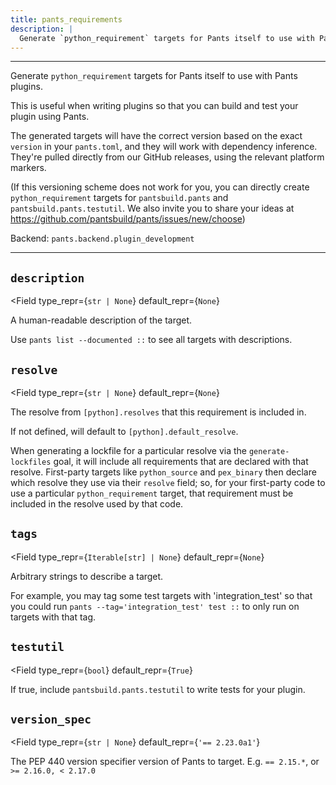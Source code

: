 ```yaml
---
title: pants_requirements
description: |
  Generate `python_requirement` targets for Pants itself to use with Pants plugins.
---
```



---

Generate `python_requirement` targets for Pants itself to use with Pants plugins.

This is useful when writing plugins so that you can build and test your plugin using Pants.

The generated targets will have the correct version based on the exact `version` in your `pants.toml`, and they will work with dependency inference. They&#x27;re pulled directly from our GitHub releases, using the relevant platform markers.

(If this versioning scheme does not work for you, you can directly create `python_requirement` targets for `pantsbuild.pants` and `pantsbuild.pants.testutil`. We also invite you to share your ideas at https://github.com/pantsbuild/pants/issues/new/choose)

Backend: <span className="color--primary">`pants.backend.plugin_development`</span>

---

<span className={styles.options}>

## `description`

<Field
    type_repr={`str | None`}
    default_repr={`None`}
>

A human-readable description of the target.

Use `pants list --documented ::` to see all targets with descriptions.

</Field>

## `resolve`

<Field
    type_repr={`str | None`}
    default_repr={`None`}
>

The resolve from `[python].resolves` that this requirement is included in.

If not defined, will default to `[python].default_resolve`.

When generating a lockfile for a particular resolve via the `generate-lockfiles` goal, it will include all requirements that are declared with that resolve. First-party targets like `python_source` and `pex_binary` then declare which resolve they use via their `resolve` field; so, for your first-party code to use a particular `python_requirement` target, that requirement must be included in the resolve used by that code.

</Field>

## `tags`

<Field
    type_repr={`Iterable[str] | None`}
    default_repr={`None`}
>

Arbitrary strings to describe a target.

For example, you may tag some test targets with &#x27;integration_test&#x27; so that you could run `pants --tag='integration_test' test ::` to only run on targets with that tag.

</Field>

## `testutil`

<Field
    type_repr={`bool`}
    default_repr={`True`}
>

If true, include `pantsbuild.pants.testutil` to write tests for your plugin.

</Field>

## `version_spec`

<Field
    type_repr={`str | None`}
    default_repr={`'== 2.23.0a1'`}
>

The PEP 440 version specifier version of Pants to target. E.g. `== 2.15.*`, or `>= 2.16.0, < 2.17.0`

</Field>

</span>
